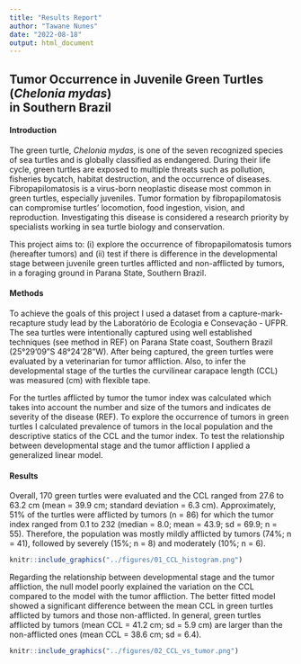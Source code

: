 ```yaml
---
title: "Results Report"
author: "Tawane Nunes"
date: "2022-08-18"
output: html_document
---
```


## Tumor Occurrence in Juvenile Green Turtles (_Chelonia mydas_) </br> in Southern Brazil

#### Introduction

The green turtle, _Chelonia mydas_, is one of the seven recognized species of sea turtles and is globally classified as endangered. During their life cycle, green turtles are exposed to multiple threats such as pollution, fisheries bycatch, habitat destruction, and the occurrence of diseases. Fibropapilomatosis is a virus-born neoplastic disease most common in green turtles, especially juveniles. Tumor formation by fibropapilomatosis can compromise turtles' locomotion, food ingestion, vision, and reproduction. Investigating this disease is considered a research priority by specialists working in sea turtle biology and conservation.   


This project aims to: (i) explore the occurrence of fibropapilomatosis tumors (hereafter tumors) and (ii) test if there is difference in the developmental stage between juvenile green turtles afflicted and non-afflicted by tumors, in a foraging ground in Parana State, Southern Brazil.

#### Methods

To achieve the goals of this project I used a dataset from a capture-mark-recapture study lead by the Laboratório de Ecologia e Consevação - UFPR. The sea turtles were intentionally captured using well established techniques (see method in REF) on Parana State coast, Southern Brazil (25°29'09"S 48°24'28"W). After being captured, the green turtles were evaluated by a veterinarian for tumor affliction. Also, to infer the developmental stage of the turtles the curvilinear carapace length (CCL) was measured (cm) with flexible tape. 

For the turtles afflicted by tumor the tumor index was calculated which takes into account the number and size of the tumors and indicates de severity of the disease (REF). To explore the occurrence of tumors in green turtles I calculated prevalence of tumors in the local population and the descriptive statics of the CCL and the tumor index. To test the relationship between developmental stage and the tumor affliction I applied a generalized linear model.

#### Results

Overall, 170 green turtles were evaluated and the CCL ranged from 27.6 to 63.2 cm (mean = 39.9 cm; standard deviation = 6.3 cm). Approximately, 51% of the turtles were afflicted by tumors (n = 86) for which the tumor index ranged from 0.1 to 232 (median = 8.0; mean = 43.9; sd = 69.9; n = 55). Therefore, the population was mostly mildly afflicted by tumors (74%; n = 41), followed by severely (15%; n = 8) and moderately (10%; n = 6).

```r
knitr::include_graphics("../figures/01_CCL_histogram.png")
```
Regarding the relationship between developmental stage and the tumor affliction, the null model poorly explained the variation on the CCL compared to the model with the tumor affliction. The better fitted model showed a significant difference between the mean CCL in green turtles afflicted by tumors and those non-afflicted. In general, green turtles afflicted by tumors (mean CCL = 41.2 cm; sd = 5.9 cm) are larger than the non-afflicted ones (mean CCL = 38.6 cm; sd = 6.4).

```r
knitr::include_graphics("../figures/02_CCL_vs_tumor.png")
```

##